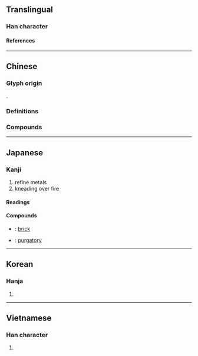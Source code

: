 {{also|炼|煉|鍊|練}}
{{character info}}
{{character info|0xf993}}
==Translingual==
{{ja-forms|煉|炼|煉}}

===Han character===
{{Han char|rn=86|rad=火|as=09|sn=13|four=95896|canj=FDWF|ids=⿰火柬}}

====References====
{{Han ref|kx=0676.040|dkj=19178|dj=1087.090|hdz=32215.110|uh=7149|ud=29001|bh=B7D2|bd=47058}}
{{Han ref|uh=F993}}

----

==Chinese==
{{zh-forms|s=炼}}

===Glyph origin===
{{Han etym}}
{{Han compound|火|柬|t1=fire|ls=psc|c1=s|c2=p}}.

===Definitions===
{{zh-see|鍊}}

===Compounds===
{{zh-der|九煉成鋼|修煉|土法煉鋼|冶煉|熬煉|月鍛季煉|炮煉|煉油廠|搏砂煉汞|煉焦|燒煉|煉銅|日鍛月煉|煉乳|煉鐵|摶砂煉汞|煉丹|磨煉|煉獄|煉丹術|煉鐵爐|煉鋼廠|煉鋼|煉製|煉石補天|煉焦爐|煉油|煉山|搏煉|提煉|精金百煉|精煉}}

----

==Japanese==

===Kanji===
{{ja-kanji|grade=|rs=火09}}

# refine metals
# kneading over fire

====Readings====
{{ja-readings
|goon=れん
|kanon=れん
|kun=ね-る
}}

====Compounds====
{{der-top|Compounds}}
* {{ja-r|煉瓦|れんが}}: [[brick]]
* {{ja-r|煉獄|れんごく}}: [[purgatory]]
{{der-bottom}}

----

==Korean==

===Hanja===
{{ko-hanja|hangeul=[[련]]>[[연]]|eumhun=|rv=ryeon>yeon|mr=ryŏn>yŏn|y=lyen>yen}}

# {{rfdef|ko|sort=火09}}

----

==Vietnamese==

===Han character===
{{vi-readings|rs=火09|reading= luyện, rịn}}

# {{rfdef|vi|sort=火09}}